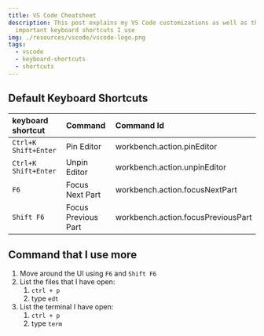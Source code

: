 ```yaml
---
title: VS Code Cheatsheet
description: This post explains my VS Code customizations as well as the most
  important keyboard shortcuts I use
img: ./resources/vscode/vscode-logo.png
tags:
  - vscode
  - keyboard-shortcuts
  - shortcuts
---
```


## Default Keyboard Shortcuts

| keyboard shortcut    | Command             | Command Id                         |
| :------------------- | :------------------ | :--------------------------------- |
| `Ctrl+K Shift+Enter` | Pin Editor          | workbench.action.pinEditor         |
| `Ctrl+K Shift+Enter` | Unpin Editor        | workbench.action.unpinEditor       |
| `F6`                 | Focus Next Part     | workbench.action.focusNextPart     |
| `Shift F6`           | Focus Previous Part | workbench.action.focusPreviousPart |

## Command that I use more

1. Move around the UI using `F6` and `Shift F6`
2. List the files that I have open:
   1. `ctrl + p `
   2. type `edt`
3. List the terminal I have open:
   1. `ctrl + p `
   2. type `term`

<!-- ## References -->
<!-- TODO: Create Navigation article -->
<!-- Example: navigation by symbols  -->
<!-- Example: navigation by files -->
<!-- Example: navigation as explained in the release notes 1.44.section *Workbench* -->
<!-- Example: separate queries* -->


<!-- TODO: Change UI -->
<!-- Release Notes 1.44 Section: Creating new Side Bar groups and moving panels -->


<!-- TODO: Check this page https://code.visualstudio.com/docs/getstarted/tips-and-tricks -->
<!-- TODO: Check last release notes https://code.visualstudio.com/updates/v1_47 -->

<!-- Git Lens -->
<!-- 1. Compare files between branches -->
<!-- 2. Enable Filter on typing feature-->